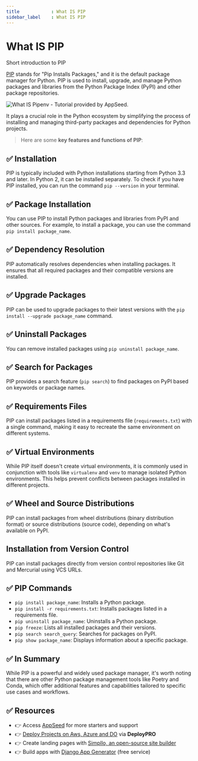 ```yaml
---
title            : What IS PIP
sidebar_label    : What IS PIP 
---
```


# What IS PIP

<SubHeading> Short introduction to PIP </SubHeading>

[PIP](https://pip.pypa.io/en/stable/) stands for "Pip Installs Packages," and it is the default package manager for Python. 
PIP is used to install, upgrade, and manage Python packages and libraries from the Python Package Index (PyPI) and other package repositories. 

![What IS Pipenv - Tutorial provided by AppSeed.](https://github-production-user-asset-6210df.s3.amazonaws.com/51070104/269008856-f4b5efaf-5313-4260-ba18-44645a058c2d.jpg) 

It plays a crucial role in the Python ecosystem by simplifying the process of installing and managing third-party packages and dependencies for Python projects.

> Here are some **key features and functions of PIP**:

## ✅ **Installation** 

PIP is typically included with Python installations starting from Python 3.3 and later. In Python 2, it can be installed separately. 
To check if you have PIP installed, you can run the command `pip --version` in your terminal.

## ✅ **Package Installation** 

You can use PIP to install Python packages and libraries from PyPI and other sources. For example, to install a package, you can use the command `pip install package_name`.

## ✅ **Dependency Resolution** 

PIP automatically resolves dependencies when installing packages. It ensures that all required packages and their compatible versions are installed.

## ✅ **Upgrade Packages** 

PIP can be used to upgrade packages to their latest versions with the `pip install --upgrade package_name` command.

## ✅ **Uninstall Packages** 

You can remove installed packages using `pip uninstall package_name`.

## ✅ **Search for Packages** 

PIP provides a search feature (`pip search`) to find packages on PyPI based on keywords or package names.

## ✅ **Requirements Files** 

PIP can install packages listed in a requirements file (`requirements.txt`) with a single command, making it easy to recreate the same environment on different systems.

## ✅ **Virtual Environments** 

While PIP itself doesn't create virtual environments, it is commonly used in conjunction with tools like `virtualenv` and `venv` to manage isolated Python environments. 
This helps prevent conflicts between packages installed in different projects.

## ✅ **Wheel and Source Distributions** 

PIP can install packages from wheel distributions (binary distribution format) or source distributions (source code), depending on what's available on PyPI.

## **Installation from Version Control** 

PIP can install packages directly from version control repositories like Git and Mercurial using VCS URLs.

## ✅ **PIP Commands**

- `pip install package_name`: Installs a Python package.
- `pip install -r requirements.txt`: Installs packages listed in a requirements file.
- `pip uninstall package_name`: Uninstalls a Python package.
- `pip freeze`: Lists all installed packages and their versions.
- `pip search search_query`: Searches for packages on PyPI.
- `pip show package_name`: Displays information about a specific package.

## ✅ In Summary

While PIP is a powerful and widely used package manager, it's worth noting that there are other Python package management tools like Poetry and Conda, 
which offer additional features and capabilities tailored to specific use cases and workflows.

## ✅ Resources

- 👉 Access [AppSeed](https://appseed.us/) for more starters and support 
- 👉 [Deploy Projects on Aws, Azure and DO](https://www.docs.deploypro.dev/) via **DeployPRO**
- 👉 Create landing pages with [Simpllo, an open-source site builder](https://www.simpllo.com/)
- 👉 Build apps with [Django App Generator](https://app-generator.dev/django/) (free service)
